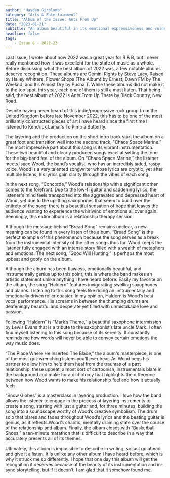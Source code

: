 ```yaml
---
author: "Hayden Girolamo"
category: "Arts & Entertainment"
title: "Album of the Issue: Ants From Up"
date: "2023-01-21"
subtitle: "An album beautiful in its emotional expressiveness and vulnerability, this is one you don’t want to miss."
headline: false
tags:
    - Issue 6 - 2022-23
---
```


Last issue, I wrote about how 2022 was a great year for R & B, but I never really mentioned how it was excellent for the state of music as a whole. Before discussing what the best album of 2022 was, a few notable albums deserve recognition. These albums are Gemini Rights by Steve Lacy, Raised by Hailey Whitters, Flower Shops (The Album) by Ernest, Dawn FM by The Weeknd, and It’s Almost Dry by Pusha T. While these albums did not make it to the top spot, this year, each one of them is still a must listen. That being said, the best album of 2022 is Ants From Up There by Black Country, New Road. 

Despite having never heard of this indie/progressive rock group from the United Kingdom before late November 2022, this has to be one of the most brilliantly constructed pieces of art I have heard since the first time I listened to Kendrick Lamar’s To Pimp a Butterfly. 

The layering and the production on the short intro track start the album on a great foot and transition well into the second track, "Chaos Space Marine.” The most impressive part about this song is its vibrant instrumentation. These two beautiful and clearly produced songs excel at setting the tone for the big-band feel of the album. On “Chaos Space Marine,” the listener meets Isaac Wood, the band’s vocalist, who has an incredibly jaded, raspy voice. Wood is a very talented songwriter whose lyrics are cryptic, yet after multiple listens, his lyrics gain clarity through the vibes of each song. 

In the next song, “Concorde,” Wood’s relationship with a significant other comes to the forefront. Due to the low-fi guitar and saddening lyrics, the listener's mind feels transported into the aggravated and depressed heart of Wood, yet due to the uplifting saxophones that seem to build over the entirety of the song; there is a beautiful sensation of hope that leaves the audience wanting to experience the whirlwind of emotions all over again. Seemingly, this entire album is a relationship therapy session.

Although the message behind “Bread Song” remains unclear, a new meaning can be found in every listen of the album. “Bread Song” is the perfect example of this phenomenon because the song serves as a break from the instrumental intensity of the other songs thus far. Wood keeps the listener fully engaged with an intense story filled with a wealth of metaphors and emotions. The next song, “Good Will Hunting,” is perhaps the most upbeat and goofy on the album. 

Although the album has been flawless, emotionally beautiful, and instrumentally genius up to this point, this is where the band makes an artistic statement unlike anything I have heard before. Easily my favorite on the album, the song “Haldern” features invigorating swelling saxophones and pianos. Listening to this song feels like riding an instrumentally and emotionally driven roller coaster. In my opinion, Haldern is Wood’s best vocal performance. His screams in between the thumping drums are deafeningly beautiful and desperate yet filled with unmistakable love and passion. 

Following “Haldern” is “Mark’s Theme,” a beautiful saxophone intermission by Lewis Evans that is a tribute to the saxophonist’s late uncle Mark. I often find myself listening to this song because of its serenity. It constantly reminds me how words will never be able to convey certain emotions the way music does.

“The Place Where He Inserted The Blade,” the album's masterpiece, is one of the most gut-wrenching listens you’ll ever hear. As Wood begs his partner to allow him to help them heal from the traumas of a past relationship, these upbeat, almost sort of cartoonish, instrumentals blare in the background and make for a dichotomy that highlights the difference between how Wood wants to make his relationship feel and how it actually feels. 

“Snow Globes” is a masterclass in layering production. I love how the band allows the listener to engage in the process of layering instruments to create a song, starting with just a guitar and, for three minutes, building the song into a soundscape worthy of Wood’s creative symbolism. The drum solo that blares and fades throughout Wood’s lyrics and the beating guitar is genius, as it reflects Wood’s chaotic, mentally draining state over the course of the relationship and album. Finally, the album closes with “Basketball Shoes,” a ten-minute marathon that is difficult to describe in a way that accurately presents all of its themes.

Ultimately, this album is impossible to describe in writing, so just go ahead and give it a listen. It is unlike any other album I have heard before, which is why it struck me so differently. I hope that one day this album will get the recognition it deserves because of the beauty of its instrumentation and in-sync storytelling, but if it doesn’t, I am glad that it somehow found me.
